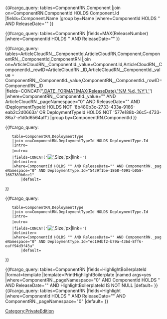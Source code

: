 <includeonly><tr>
<td><!-- get component name -->
{{#cargo_query:
tables=ComponentRN,Component
|join on=ComponentRN.ComponentId HOLDS Component.Id
|fields=Component.Name
|group by=Name
|where=ComponentId HOLDS '{{{ComponentId|}}}' AND ReleaseDate="{{{ReleaseDate|}}}"
}}
</td>
<td><!-- get release number -->
{{#cargo_query:
tables=ComponentRN
|fields=MAX(ReleaseNumber)
|where=ComponentId HOLDS '{{{ComponentId|}}}' AND ReleaseDate="{{{ReleaseDate|}}}"
}}
</td>
<td><!-- get release date and format as link to ArticleCloudRN page -->
{{#cargo_query:
tables=ArticleCloudRN__ComponentId,ArticleCloudRN,Component,ComponentRN__ComponentId,ComponentRN
|join on=ArticleCloudRN__ComponentId._value=Component.Id,ArticleCloudRN__ComponentId._rowID=ArticleCloudRN._ID,ArticleCloudRN__ComponentId._value = ComponentRN__ComponentId._value,ComponentRN__ComponentId._rowID=ComponentRN._ID
|fields=CONCAT('[[',ArticleCloudRN._pageName,'#',DATE_FORMAT(MAX(ReleaseDate),'%M %d, %Y'),'|',DATE_FORMAT(MAX(ReleaseDate),'%M %d, %Y'),']]')
|where=ComponentRN__ComponentId._value="{{{ComponentId|}}}" AND ArticleCloudRN._pageNamespace="0" AND ReleaseDate="{{{ReleaseDate|}}}" AND (DeploymentTypeId HOLDS NOT '8b480b3c-2733-433a-9166-eab2c2d0663a' OR DeploymentTypeId HOLDS NOT '577e188b-36c5-4733-86a7-e1d0d6564aff')
|group by=ComponentRN.ComponentId
}}
</td>
<td>
<!-- get AWS icons for relevant release  -->
{{#cargo_query:
	table=ComponentRN,DeploymentType
	|join on=ComponentRN.DeploymentTypeId HOLDS DeploymentType.Id
	|intro=<div style="margin: -10px 0 -10px 0">
	|outro=</div>
	|fields=CONCAT('[[File:',Image,'|',Size,'px|link=]]')
	|delimiter=
	|where=ComponentId HOLDS "{{{ComponentId|}}}" AND ReleaseDate="{{{ReleaseDate|}}}" AND ComponentRN._pageNamespace="0" AND DeploymentType.Id="5439f1be-1868-4091-b058-1667389b6ce1"
        |default=
}}
</td>
<td>
<!-- get Azure icons for relevant release  -->
{{#cargo_query:
	table=ComponentRN,DeploymentType
	|join on=ComponentRN.DeploymentTypeId HOLDS DeploymentType.Id
	|intro=<div style="margin: -10px 0 -10px 0">
	|outro=</div>
	|fields=CONCAT('[[File:',Image,'|',Size,'px|link=]]')
	|delimiter=
	|where=ComponentId HOLDS "{{{ComponentId|}}}" AND ReleaseDate="{{{ReleaseDate|}}}" AND ComponentRN._pageNamespace="0" AND DeploymentType.Id="ec194bf2-b79a-436d-8ff6-eaff94d9f43a"
        |default=
}}
</td>
<td>
<!-- get HighlightBoilerplateId and send to formatting template -->{{#cargo_query:
tables=ComponentRN
|fields=HighlightBoilerplateId
|format=template
|template=PrintHighlightBoilerplate
|named args=yes
|where=ComponentRN._pageNamespace="0" AND ComponentId HOLDS '{{{ComponentId|}}}' AND ReleaseDate="{{{ReleaseDate|}}}" AND HighlightBoilerplateId IS NOT NULL
|default=
}}<!-- get Highlight from each release -->{{#cargo_query:
tables=ComponentRN
|fields=Highlight
|where=ComponentId HOLDS '{{{ComponentId|}}}' AND ReleaseDate="{{{ReleaseDate|}}}" AND ComponentRN._pageNamespace="0"
|default=
}}
</tr></includeonly><noinclude>[[Category:PrivateEdition]]</noinclude>